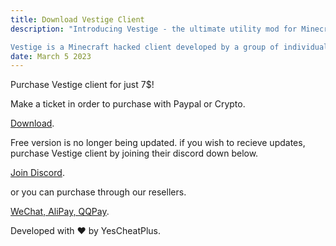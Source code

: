 ```yaml
---
title: Download Vestige Client
description: "Introducing Vestige - the ultimate utility mod for Minecraft players!

Vestige is a Minecraft hacked client developed by a group of individuals who market it as a utility tool to enhance the player's gaming experience. It includes several features that are not available in the vanilla game, such as AutoPlay, Animations, and Fullbright. It also includes cheats like ESP, Fly hacks, and Speed, which give players an unfair advantage in the game. What sets Vestige apart from other hacked clients is its ability to bypass certain anti-cheat measures that are implemented by popular Minecraft servers. This allows players to use the hacked client without getting detected by the anti-cheat system and potentially getting banned from the server. Try Vestige today and see how it can transform your Minecraft experience!"
date: March 5 2023
---
```


Purchase Vestige client for just 7$!

Make a ticket in order to purchase with Paypal or Crypto.

[Download](https://link-center.net/333645/vestige-202 "Vestige 2.0.2").

Free version is no longer being updated. if you wish to recieve updates, purchase Vestige client by joining their discord down below.

[Join Discord](https://discord.gg/UdR8CBk3af).

or you can purchase through our resellers.

[WeChat, AliPay, QQPay](https://kook.top/OYQhWY).

Developed with ❤️ by YesCheatPlus.
